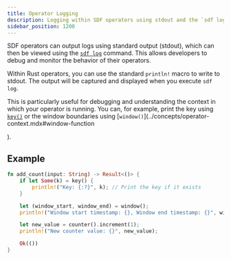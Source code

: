```yaml
---
title: Operator Logging
description: Logging within SDF operators using stdout and the `sdf log` command.
sidebar_position: 1200
---
```


SDF operators can output logs using standard output (stdout), which can then be viewed using the [`sdf log`](../cli/log) command.  This allows developers to debug and monitor the behavior of their operators.

Within Rust operators, you can use the standard `println!` macro to write to stdout.  The output will be captured and displayed when you execute `sdf log`.

This is particularly useful for debugging and understanding the context in which your operator is running. You can, for example, print the key using [`key()`](../concepts/operator-context.mdx#key-function) or the window boundaries using [`window()`](../concepts/operator-context.mdx#window-function

).

## Example

```rust
fn add_count(input: String) -> Result<()> {
    if let Some(k) = key() {
        println!("Key: {:?}", k); // Print the key if it exists
    }

    let (window_start, window_end) = window();
    println!("Window start timestamp: {}, Window end timestamp: {}", window_start, window_end);

    let new_value = counter().increment(1);
    println!("New counter value: {}", new_value);

    Ok(())
}